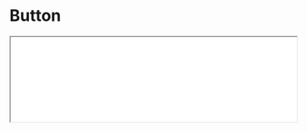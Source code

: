 # Button

<iframe className="comp-preview"
  src="/prismal-react/preview/iframe.html?globals=&args=&id=commons-button--docs&viewMode=docs"
  width="100%"
/>